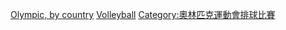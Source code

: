 {{Commons category|Olympic volleyball players}}
[[Category:排球運動員|Olympic, by country]]
[[Category:夏季奧運各項目運動員|Volleyball]]
[[Category:奧林匹克運動會排球比賽|Category:奧林匹克運動會排球比賽]]